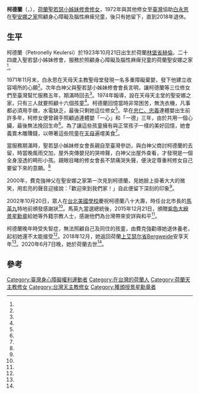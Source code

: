 {{Dablink|本頁講述聖若瑟小姊妹修會柯德蘭修女，非著有《探尋真我與生命之道──人格九型的療癒之旅》的瑪利諾女修會柯德蘭修女。}}

{{Infobox Biography
|subject_name   = 柯德蘭（ {{lang|nl|Petronelly Keulersi}}）
|image_name     =
|image_size     = 
|image_caption  =
| Sex = 女
|date_of_birth  = {{Birth date|1923|10|21}}
|place_of_birth = {{荷蘭}}[[林堡省_(荷蘭)|林堡省]][[赫倫_(荷蘭)|赫倫]]
|date_of_death  = {{death date and age|2020|6|7|1923|10|21}}
|place_of_death = {{荷蘭}}
|occupation     = 修女
| honours=紫色大綬景星勳章（2015年）
}}

'''柯德蘭'''（{{lang-nl|Petronelly Keulersi}}，{{bd|1923年|10月21日|2020年|6月7日|catIdx=Keulersi}}），[[荷蘭|荷蘭]][[聖若瑟小姊妹修會|聖若瑟小姊妹修會]][[修女|修女]]，1972年與其他修女至[[臺灣|臺灣]]協助[[白永恩|白永恩]]在[[聖安娜之家|聖安娜之家]]照顧身心障礙及腦性麻痺兒童，後只有她留下，直到2018年退休。

==生平==
柯德蘭（Petronelly Keulersi）於1923年10月21日出生於荷蘭[[林堡省_(荷蘭)|林堡省]][[赫倫_(荷蘭)|赫倫]]，二十四歲入聖若瑟小姊妹修會，服務於照顧身心障礙及腦性麻痺兒童的荷蘭聖安娜之家<ref name="李國強"/>。

1971年11月末，白永恩在天母天主教聖母堂發現一名多重障礙棄嬰，發下他建立收容場所的心願<ref name="呂素麗"/>。次年白神父與聖若瑟小姊妹修會會長言明，讓柯德蘭等三位修女們至臺灣幫忙服務五年，期滿時回去<ref name="李國強"/>。1974年報導，設在天母天主堂的聖安娜之家，只有三人就要照顧十六個孩童<ref name="歐陽元美"/>。柯德蘭回憶當時非常困苦，無洗衣機，凡事都必須用手做，水電缺乏，最後只剩她這位修女<ref name="李國強"/>。早在[[張忠仁_(1976年)|忠仁、忠義]]連體嬰出生前許多年，柯修女便曾親手照顧過連體嬰「一心」和「一德」三年，由於共用一個心臟，最後無法挽回生命<ref name="陳惠惠"/>。為了讓這些孩童擁有與正常孩子一樣的美好回憶，她會義賣木雕賺錢，以帶著這些院童在[[天母|天母]]遍嚐美食<ref name="李國強"/>。

當服務期滿時，聖若瑟小姊妹修女會長親自至臺灣參訪，與白神父商討柯德蘭的去留，時當晚風雨交加，屋外突傳嬰兒的哭啼聲，白神父出屋外查看，才發現是一個全身溼透的畸形小孩。親眼目睹的修女會長不禁痛哭失聲，便決定尊重柯修女自己要留下來的意願。<ref name="李國強"/>

2000年，費克強神父在聖安娜之家第一次見到柯德蘭，見她臉上掛著大大的微笑，用宏亮的聲音迎接說：「歡迎來到我們家！」自此便留下深刻的印象<ref name="費克強"/>。

2002年10月20日，眾人在[[台北美國學校|台北美國學校]]慶祝柯德蘭八十大壽，時任台北市長的[[馬英九|馬英九]]特地前頒發感謝狀<ref name="陳惠惠"/>。馬英九當選總統後，2015年12月21日，頒贈[[紫色大綬景星勳章|紫色大綬景星勳章]]給她等外籍宗教人士，感謝他們為台灣帶來安詳與和平<ref name="王寓中"/>。

柯德蘭晚年時受失智症，無法照顧自己及同住的孩童，由費克強勸導她退休養老，起初她還不太能接受<ref name="費克強"/>。2018年12月，她返回荷蘭[[上艾瑟尔省|上艾瑟尔省]]Bergweide安享天年<ref name="2020-07-05"/>。2020年6月7日晚，她於荷蘭去世<ref name="李國強"/>。

==參考==
{{portal box|人物|荷蘭|台灣|天主教}}
{{reflist|1|refs=


<ref name="費克強">{{Cite news|url=https://catholicweekly.catholic.org.tw/archive/archive/Catholic%20Weekly_597.pdf|title=人間許家園 喜樂返天鄉：紀念柯德蘭修女|author=費克強|language=zh-tw|newspaper=天主教周報|date=2020-07-05|accessdate=|archive-date=2020-09-27|archive-url=https://web.archive.org/web/20200927090429/http://catholicweekly.catholic.org.tw/archive/archive/Catholic%20Weekly_597.pdf|dead-url=no}}</ref>

<ref name="呂素麗">{{Cite news|url=https://www.chinatimes.com/newspapers/20130930000517-260107?chdtv|title=聖安娜之家 高雄設立據點|author=呂素麗|language=zh-tw|newspaper=中國時報|date=2013-09-30 |accessdate=2020-05-08}}</ref>

<ref name="王寓中">{{Cite news|url=https://news.ltn.com.tw/news/life/paper/942487|title=感謝為台奉獻 總統贈勳外籍宗教人士|author=王寓中|language=zh-tw|newspaper=自由時報|date=2015-12-22|accessdate=2020-12-23|archive-date=2021-01-25|archive-url=https://web.archive.org/web/20210125235928/https://news.ltn.com.tw/news/life/paper/942487|dead-url=no}}</ref>

<ref name="李國強">{{Cite news|url=http://catholicweekly.catholic.org.tw/archive/archive/Catholic%20Weekly_595.pdf|title=緬懷聖安娜之家永遠的姆媽柯德蘭修女|author=李國強|language=zh-tw|newspaper=天主教周報|date=2020-06-21|accessdate=2020-12-23|archive-date=2020-09-27|archive-url=https://web.archive.org/web/20200927103215/http://catholicweekly.catholic.org.tw/archive/archive/Catholic%20Weekly_595.pdf|dead-url=no}}</ref>

<ref name="2020-07-05">{{Cite news|url=https://catholicweekly.catholic.org.tw/archive/archive/Catholic%20Weekly_597.pdf|title=懷念聖安娜之家永遠的姆媽柯德蘭修女|author=|language=zh-tw|newspaper=天主教周報|date=2020-07-05|accessdate=|archive-date=2020-09-27|archive-url=https://web.archive.org/web/20200927090429/http://catholicweekly.catholic.org.tw/archive/archive/Catholic%20Weekly_597.pdf|dead-url=no}}</ref>

<ref name="歐陽元美">{{Cite news|url=|title=令人感動的一家 三位修道士．收容殘缺孩子 細心地照顧．猶如自己孩子|author=歐陽元美|language=zh-tw|newspaper=聯合報|date=1974-01-16|accessdate=}}</ref>

<ref name="陳惠惠">{{Cite news|url=|title=向柯德蘭修女致敬 創立聖安娜之家 為被遺棄的殘障兒童奉獻卅年 昨歡度八十大壽 自稱早已是台灣人|author=陳惠惠|language=zh-tw|newspaper=聯合報|date=2002-10-21|accessdate=}}</ref>
}}
[[Category:臺灣身心障礙權利運動者|Category:臺灣身心障礙權利運動者]]
[[Category:在台灣的荷蘭人|Category:在台灣的荷蘭人]]
[[Category:荷蘭天主教修女|Category:荷蘭天主教修女]]
[[Category:台灣天主教修女|Category:台灣天主教修女]]
[[Category:獲頒授景星勳章者|Category:獲頒授景星勳章者]]